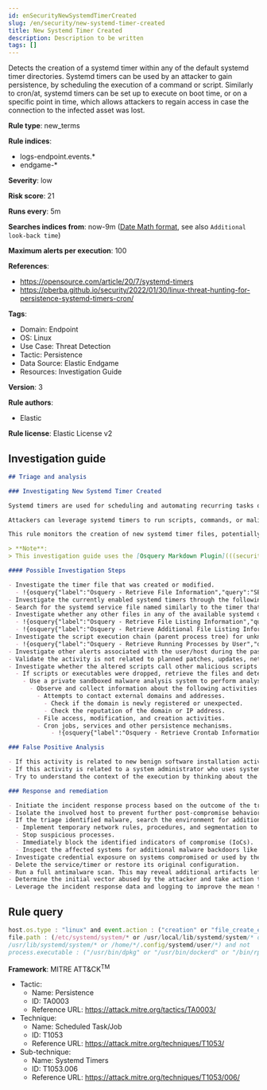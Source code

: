 ```yaml
---
id: enSecurityNewSystemdTimerCreated
slug: /en/security/new-systemd-timer-created
title: New Systemd Timer Created
description: Description to be written
tags: []
---
```


<div id="new-systemd-timer-created"></div>

Detects the creation of a systemd timer within any of the default systemd timer directories. Systemd timers can be used by an attacker to gain persistence, by scheduling the execution of a command or script. Similarly to cron/at, systemd timers can be set up to execute on boot time, or on a specific point in time, which allows attackers to regain access in case the connection to the infected asset was lost.

**Rule type**: new_terms

**Rule indices**:

* logs-endpoint.events.*
* endgame-*

**Severity**: low

**Risk score**: 21

**Runs every**: 5m

**Searches indices from**: now-9m ([Date Math format](((ref))/common-options.html#date-math), see also <DocLink id="enSecurityRulesUiCreate" section="set-the-rules-schedule">`Additional look-back time`</DocLink>)

**Maximum alerts per execution**: 100

**References**:

* https://opensource.com/article/20/7/systemd-timers
* https://pberba.github.io/security/2022/01/30/linux-threat-hunting-for-persistence-systemd-timers-cron/

**Tags**:

* Domain: Endpoint
* OS: Linux
* Use Case: Threat Detection
* Tactic: Persistence
* Data Source: Elastic Endgame
* Resources: Investigation Guide

**Version**: 3

**Rule authors**:

* Elastic

**Rule license**: Elastic License v2

## Investigation guide

```markdown
## Triage and analysis

### Investigating New Systemd Timer Created

Systemd timers are used for scheduling and automating recurring tasks or services on Linux systems.

Attackers can leverage systemd timers to run scripts, commands, or malicious software at system boot or on a set time interval by creating a systemd timer and a corresponding systemd service file.

This rule monitors the creation of new systemd timer files, potentially indicating the creation of a persistence mechanism.

> **Note**:
> This investigation guide uses the [Osquery Markdown Plugin](((security-guide))/invest-guide-run-osquery.html) introduced in Elastic Stack version 8.5.0. Older Elastic Stack versions will display unrendered Markdown in this guide.

#### Possible Investigation Steps

- Investigate the timer file that was created or modified.
  - !{osquery{"label":"Osquery - Retrieve File Information","query":"SELECT * FROM file WHERE path = {{file.path}}"}}
- Investigate the currently enabled systemd timers through the following command `sudo systemctl list-timers`.
- Search for the systemd service file named similarly to the timer that was created.
- Investigate whether any other files in any of the available systemd directories have been altered through OSQuery.
  - !{osquery{"label":"Osquery - Retrieve File Listing Information","query":"SELECT * FROM file WHERE (\npath LIKE '/etc/systemd/system/%' OR \npath LIKE '/usr/local/lib/systemd/system/%' OR \npath LIKE '/lib/systemd/system/%' OR\npath LIKE '/usr/lib/systemd/system/%' OR\npath LIKE '/home/user/.config/systemd/user/%'\n)\n"}}
  - !{osquery{"label":"Osquery - Retrieve Additional File Listing Information","query":"SELECT\n  f.path,\n  u.username AS file_owner,\n  g.groupname AS group_owner,\n  datetime(f.atime, 'unixepoch') AS file_last_access_time,\n  datetime(f.mtime, 'unixepoch') AS file_last_modified_time,\n  datetime(f.ctime, 'unixepoch') AS file_last_status_change_time,\n  datetime(f.btime, 'unixepoch') AS file_created_time,\n  f.size AS size_bytes\nFROM\n  file f\n  LEFT JOIN users u ON f.uid = u.uid\n  LEFT JOIN groups g ON f.gid = g.gid\nWHERE (\npath LIKE '/etc/systemd/system/%' OR \npath LIKE '/usr/local/lib/systemd/system/%' OR \npath LIKE '/lib/systemd/system/%' OR\npath LIKE '/usr/lib/systemd/system/%' OR\npath LIKE '/home/{{user.name}}/.config/systemd/user/%'\n)\n"}}
- Investigate the script execution chain (parent process tree) for unknown processes. Examine their executable files for prevalence and whether they are located in expected locations.
  - !{osquery{"label":"Osquery - Retrieve Running Processes by User","query":"SELECT pid, username, name FROM processes p JOIN users u ON u.uid = p.uid ORDER BY username"}}
- Investigate other alerts associated with the user/host during the past 48 hours.
- Validate the activity is not related to planned patches, updates, network administrator activity, or legitimate software installations.
- Investigate whether the altered scripts call other malicious scripts elsewhere on the file system.
  - If scripts or executables were dropped, retrieve the files and determine if they are malicious:
    - Use a private sandboxed malware analysis system to perform analysis.
      - Observe and collect information about the following activities:
        - Attempts to contact external domains and addresses.
          - Check if the domain is newly registered or unexpected.
          - Check the reputation of the domain or IP address.
        - File access, modification, and creation activities.
        - Cron jobs, services and other persistence mechanisms.
            - !{osquery{"label":"Osquery - Retrieve Crontab Information","query":"SELECT * FROM crontab"}}

### False Positive Analysis

- If this activity is related to new benign software installation activity, consider adding exceptions — preferably with a combination of user and command line conditions.
- If this activity is related to a system administrator who uses systemd timers for administrative purposes, consider adding exceptions for this specific administrator user account.
- Try to understand the context of the execution by thinking about the user, machine, or business purpose. A small number of endpoints, such as servers with unique software, might appear unusual but satisfy a specific business need.

### Response and remediation

- Initiate the incident response process based on the outcome of the triage.
- Isolate the involved host to prevent further post-compromise behavior.
- If the triage identified malware, search the environment for additional compromised hosts.
  - Implement temporary network rules, procedures, and segmentation to contain the malware.
  - Stop suspicious processes.
  - Immediately block the identified indicators of compromise (IoCs).
  - Inspect the affected systems for additional malware backdoors like reverse shells, reverse proxies, or droppers that attackers could use to reinfect the system.
- Investigate credential exposure on systems compromised or used by the attacker to ensure all compromised accounts are identified. Reset passwords for these accounts and other potentially compromised credentials, such as email, business systems, and web services.
- Delete the service/timer or restore its original configuration.
- Run a full antimalware scan. This may reveal additional artifacts left in the system, persistence mechanisms, and malware components.
- Determine the initial vector abused by the attacker and take action to prevent reinfection through the same vector.
- Leverage the incident response data and logging to improve the mean time to detect (MTTD) and the mean time to respond (MTTR).

```

## Rule query

```js
host.os.type : "linux" and event.action : ("creation" or "file_create_event") and file.extension : "timer" and
file.path : (/etc/systemd/system/* or /usr/local/lib/systemd/system/* or /lib/systemd/system/* or
/usr/lib/systemd/system/* or /home/*/.config/systemd/user/*) and not
process.executable : ("/usr/bin/dpkg" or "/usr/bin/dockerd" or "/bin/rpm")

```

**Framework**: MITRE ATT&CK<sup>TM</sup>

* Tactic:
    * Name: Persistence
    * ID: TA0003
    * Reference URL: https://attack.mitre.org/tactics/TA0003/
* Technique:
    * Name: Scheduled Task/Job
    * ID: T1053
    * Reference URL: https://attack.mitre.org/techniques/T1053/
* Sub-technique:
    * Name: Systemd Timers
    * ID: T1053.006
    * Reference URL: https://attack.mitre.org/techniques/T1053/006/

